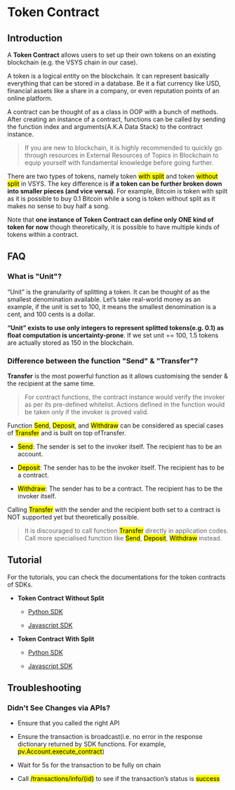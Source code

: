 <!-- KEYWORDS: Token Contract Smart Contract -->

# Token Contract

## Introduction

A **Token Contract** allows users to set up their own tokens on an existing blockchain (e.g. the VSYS chain in our case).

A token is a logical entity on the blockchain. It can represent basically everything that can be stored in a database. Be it a fiat currency like USD, financial assets like a share in a company, or even reputation points of an online platform.

A contract can be thought of as a class in OOP with a bunch of methods. After creating an instance of a contract, functions can be called by sending the function index and arguments(A.K.A Data Stack) to the contract instance.



> If you are new to blockchain, it is highly recommended to quickly go through resources in External Resources of Topics in Blockchain to equip yourself with fundamental knowledge before going further.



There are two types of tokens, namely token <mark>with split</mark> and token <mark>without split</mark> in VSYS. The key difference is **if a token can be further broken down into smaller pieces (and vice versa)**. For example, Bitcoin is token with spilt as it is possible to buy 0.1 Bitcoin while a song is token without split as it makes no sense to buy half a song.

Note that **one instance of Token Contract can define only ONE kind of token for now** though theoretically, it is possible to have multiple kinds of tokens within a contract.


## FAQ

### What is "Unit"?

“Unit” is the granularity of splitting a token. It can be thought of as the smallest denomination available. Let’s take real-world money as an example, if the unit is set to 100, it means the smallest denomination is a cent, and 100 cents is a dollar.

**“Unit” exists to use only integers to represent splitted tokens(e.g. 0.1) as float computation is uncertainty-prone**. If we set unit == 100, 1.5 tokens are actually stored as 150 in the blockchain.


### Difference between the function "Send" & "Transfer"?

**Transfer** is the most powerful function as it allows customising the sender & the recipient at the same time. 

> For contract functions, the contract instance would verify the invoker as per its pre-defined whitelist. Actions defined in the function would be taken only if the invoker is proved valid.

Function <mark>Send</mark>, <mark>Deposit</mark>, and <mark>Withdraw</mark> can be considered as special cases of <mark>Transfer</mark> and is built on top ofTransfer.

- <mark>Send</mark>: The sender is set to the invoker itself. The recipient has to be an account.

- <mark>Deposit</mark>: The sender has to be the invoker itself. The recipient has to be a contract.

- <mark>Withdraw</mark>: The sender has to be a contract. The recipient has to be the invoker itself.

Calling <mark>Transfer</mark> with the sender and the recipient both set to a contract is NOT supported yet but theoretically possible.

> It is discouraged to call function <mark>Transfer</mark> directly in application codes. Call more specialised function like <mark>Send</mark>, <mark>Deposit</mark>, <mark>Withdraw</mark> instead.


## Tutorial

For the tutorials, you can check the documentations for the token contracts of SDKs.

- **Token Contract Without Split**

    - [Python SDK](https://github.com/virtualeconomy/py-vsys/blob/main/doc/smart_contract/tok_ctrt_no_split.md)

    - [Javascript SDK](https://github.com/virtualeconomy/js-vsys/blob/main/doc/smart_contract/tok_ctrt_no_split.md)

- **Token Contract With Split**

    - [Python SDK](https://github.com/virtualeconomy/py-vsys/blob/main/doc/smart_contract/tok_ctrt_split.md)

    - [Javascript SDK](https://github.com/virtualeconomy/js-vsys/blob/main/doc/smart_contract/tok_ctrt_split.md)


## Troubleshooting

### Didn't See Changes via APIs?

- Ensure that you called the right API

- Ensure the transaction is broadcast(i.e. no error in the response dictionary returned by SDK functions. For example, <mark>pv.Account.execute_contract</mark>) 

- Wait for 5s for the transaction to be fully on chain

- Call <mark>/transactions/info/{id}</mark> to see if the transaction’s status is <mark>success</mark>